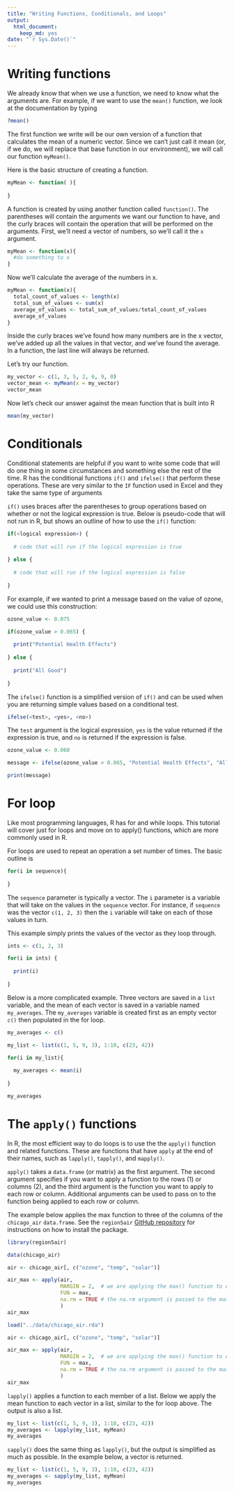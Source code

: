 ```yaml
---
title: "Writing Functions, Conditionals, and Loops"
output: 
  html_document: 
    keep_md: yes
date: "`r Sys.Date()`"
---
```


# Writing functions

We already know that when we use a function, we need to know what the arguments 
are. For example, if we want to use the `mean()` function, we look at the 
documentation by typing 

```r
?mean()
```

The first function we write will be our own version of a function that calculates
the mean of a numeric vector. Since we can’t just call it mean (or, if we do, 
we will replace that base function in our environment), we will call our function
`myMean()`.

Here is the basic structure of creating a function.

```r
myMean <- function( ){
  
}
```

A function is created by using another function called `function()`. The 
parentheses will contain the arguments we want our function to have, and the 
curly braces will contain the operation that will be performed on the arguments.
First, we'll need a vector of numbers, so we'll call it the `x` argument.

```r
myMean <- function(x){
  #do something to x
}
```

Now we’ll calculate the average of the numbers in x.

```r
myMean <- function(x){
  total_count_of_values <- length(x)
  total_sum_of_values <- sum(x)
  average_of_values <- total_sum_of_values/total_count_of_values
  average_of_values
}
```

Inside the curly braces we've found how many numbers are in the x vector, we've
added up all the values in that vector, and we've found the average. In a function,
the last line will always be returned. 

Let’s try our function.

```r
my_vector <- c(1, 3, 5, 2, 6, 9, 0)
vector_mean <- myMean(x = my_vector)
vector_mean
```

Now let’s check our answer against the mean function that is built into R

```r
mean(my_vector)  
```

# Conditionals

Conditional statements are helpful if you want to write some code that will do
one thing in some circumstances and something else the rest of the time. R has 
the conditional functions `if()` and `ifelse()` that perform these operations. 
These are very similar to the `IF` function used in Excel and they take the same 
type of arguments

`if()` uses braces after the parentheses to group operations based on whether or
not the logical expression is true. Below is pseudo-code that will not run in
R, but shows an outline of how to use the `if()` function:

```r
if(<logical expression>) {
  
  # code that will run if the logical expression is true
  
} else {
  
  # code that will run if the logical expression is false
  
}


```

For example, if we wanted to print a message based on the value of ozone, we 
could use this construction:

```r

ozone_value <- 0.075

if(ozone_value > 0.065) {
  
  print("Potential Health Effects")
  
} else {
  
  print("All Good")
  
}
```

The `ifelse()` function is a simplified version of `if()` and can be used when 
you are returning simple values based on a conditional test.

```r

ifelse(<test>, <yes>, <no>)

```

The `test` argument is the logical expression, `yes` is the value returned if
the expression is true, and `no` is returned if the expression is false.

```r

ozone_value <- 0.060

message <- ifelse(ozone_value > 0.065, "Potential Health Effects", "All Good")

print(message)

```


# For loop

Like most programming languages, R has for and while loops. This tutorial will
cover just for loops and move on to apply() functions, which are more commonly 
used in R.

For loops are used to repeat an operation a set number of times. The basic outline is

```r

for(i in sequence){
  
}
```

The `sequence` parameter is typically a vector. The `i` parameter is a variable
that will take on the values in the `sequence` vector. For instance, if `sequence`
was the vector `c(1, 2, 3)` then the `i` variable will take on each of those values
in turn.

This example simply prints the values of the vector as they loop through.

```r
ints <- c(1, 2, 3)

for(i in ints) {
  
  print(i)
  
}

```

Below is a more complicated example. Three vectors are saved in a `list` variable,
and the mean of each vector is saved in a variable named `my_averages`. The 
`my_averages` variable is created first as an empty vector `c()` then populated
in the for loop. 

```r
my_averages <- c()

my_list <- list(c(1, 5, 9, 3), 1:10, c(23, 42))

for(i in my_list){
  
  my_averages <- mean(i) 
  
}

my_averages
```




# The `apply()` functions

In R, the most efficient way to do loops is to use the the `apply()` function 
and related functions. These are functions that have `apply` at the end of their 
names, such as `lapply()`, `tapply()`, and `mapply()`. 

`apply()` takes a `data.frame` (or matrix) as the first argument. The second 
argument specifies if you want to apply a function to the rows (1) or columns (2),
and the third argument is the function you want to apply to each row or column.
Additional arguments can be used to pass on to the function being applied to each row or column.

The example below applies the max function to three of the columns of the `chicago_air` 
`data.frame`. See the `region5air` [GitHub repository](https://github.com/NateByers/region5air)
for instructions on how to 
install the package.

```r
library(region5air)

data(chicago_air)

air <- chicago_air[, c("ozone", "temp", "solar")]

air_max <- apply(air, 
                 MARGIN = 2,  # we are applying the max() function to each column
                 FUN = max, 
                 na.rm = TRUE # the na.rm argument is passed to the max() function
                 )
air_max
```

```r
load("../data/chicago_air.rda")

air <- chicago_air[, c("ozone", "temp", "solar")]

air_max <- apply(air, 
                 MARGIN = 2,  # we are applying the max() function to each column
                 FUN = max, 
                 na.rm = TRUE # the na.rm argument is passed to the max() function
                 )
air_max
```

`lapply()` applies a function to each member of a list. Below we apply the 
mean function to each vector in a list, similar to the for loop above. The output
is also a list.

```r
my_list <- list(c(1, 5, 9, 3), 1:10, c(23, 42))
my_averages <- lapply(my_list, myMean)
my_averages
```


`sapply()` does the same thing as `lapply()`, but the output is simplified as 
much as possible. In the example below, a vector is returned.

```r
my_list <- list(c(1, 5, 9, 3), 1:10, c(23, 42))
my_averages <- sapply(my_list, myMean)
my_averages
```